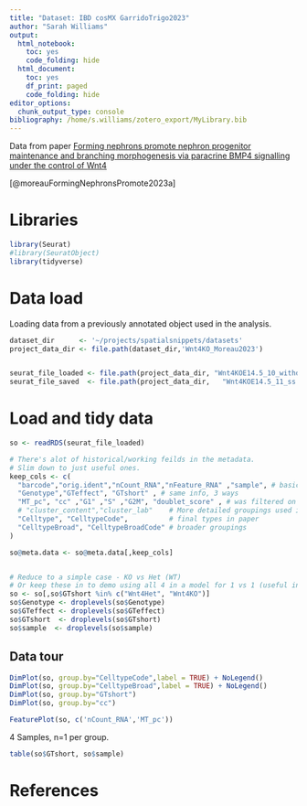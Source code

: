 ```yaml
---
title: "Dataset: IBD cosMX GarridoTrigo2023"
author: "Sarah Williams"
output:
  html_notebook: 
    toc: yes
    code_folding: hide
  html_document:
    toc: yes
    df_print: paged
    code_folding: hide
editor_options:
  chunk_output_type: console
bibliography: /home/s.williams/zotero_export/MyLibrary.bib
---
```



Data from paper [Forming nephrons promote nephron progenitor maintenance and branching morphogenesis via paracrine BMP4 signalling under the control of Wnt4](https://www.biorxiv.org/content/10.1101/2023.11.19.567482v1.full)

[@moreauFormingNephronsPromote2023a]





# Libraries

```r
library(Seurat)
#library(SeuratObject)
library(tidyverse)
```

# Data load

Loading data from a previously annotated object used in the analysis.

```r
dataset_dir      <- '~/projects/spatialsnippets/datasets'
project_data_dir <- file.path(dataset_dir,'Wnt4KO_Moreau2023')


seurat_file_loaded <- file.path(project_data_dir, "Wnt4KOE14.5_10_withdeconclust.rds")
seurat_file_saved  <- file.path(project_data_dir,   "Wnt4KOE14.5_11_ss.rds")


```



# Load and tidy data

```r
so <- readRDS(seurat_file_loaded)

# There's alot of historical/working feilds in the metadata. 
# Slim down to just useful ones.
keep_cols <- c(
  "barcode","orig.ident","nCount_RNA","nFeature_RNA" ,"sample", # basic annotation/stats.
  "Genotype","GTeffect", "GTshort" , # same info, 3 ways
  "MT_pc", "cc" ,"G1" ,"S" ,"G2M", "doublet_score" , # was filtered on scrublet.
  # "cluster_content","cluster_lab"    # More detailed groupings used in working  
  "Celltype", "CelltypeCode",          # final types in paper
  "CelltypeBroad", "CelltypeBroadCode" # broader groupings
)

so@meta.data <- so@meta.data[,keep_cols]


# Reduce to a simple case - KO vs Het (WT)
# Or keep these in to demo using all 4 in a model for 1 vs 1 (useful information)
so <- so[,so$GTshort %in% c("Wnt4Het", "Wnt4KO")]
so$Genotype <- droplevels(so$Genotype)
so$GTeffect <- droplevels(so$GTeffect)
so$GTshort  <- droplevels(so$GTshort)
so$sample  <- droplevels(so$sample)
```


## Data tour

```r
DimPlot(so, group.by="CelltypeCode",label = TRUE) + NoLegend()
DimPlot(so, group.by="CelltypeBroad",label = TRUE) + NoLegend()
DimPlot(so, group.by="GTshort")
DimPlot(so, group.by="cc")
```

```r
FeaturePlot(so, c('nCount_RNA','MT_pc'))
```


4 Samples, n=1 per group.
```r
table(so$GTshort, so$sample)
```









# References
